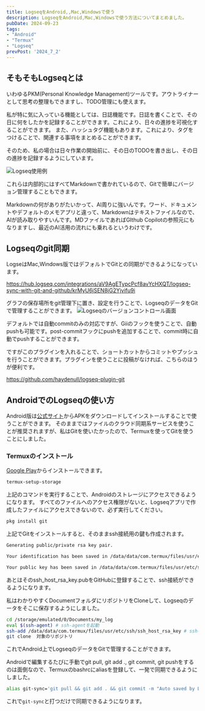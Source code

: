 ```yaml
---
title: LogseqをAndroid,,Mac,Windowsで使う
description: LogseqをAndroid,Mac,Windowsで使う方法についてまとめました。
pubDate: 2024-09-23
tags: 
- "Android"
- "Termux"
- "Logseq"
prevPost: '2024_7_2'
---
```


## そもそもLogseqとは
いわゆるPKM(Personal Knowledge Management)ツールです。アウトライナーとして思考の整理もできますし、TODO管理にも使えます。

私が特に気に入っている機能としては、日誌機能です。日誌を書くことで、その日に何をしたかを記録することができます。これにより、日々の進捗を可視化することができます。
また、ハッシュタグ機能もあります。これにより、タグをつけることで、関連する事項をまとめることができます。 

そのため、私の場合は日々作業の開始前に、その日のTODOを書き出し、その日の進捗を記録するようにしています。

![Logseq使用例](./images/image.png)


これらは内部的にはすべてMarkdownで書かれているので、Gitで簡単にバージョン管理することもできます。

Markdownの何がありがたいかって、AI周りに強いんです。ワード、ドキュメントやデフォルトのメモアプリと違って、Markdownはテキストファイルなので、AIが読み取りやすいんです。MDファイルであればGIthub Copilotの参照元にもなりますし、最近のAI活用の流れにも乗れるというわけです。

## Logseqのgit同期
LogseはMac,Windows版ではデフォルトでGitとの同期ができるようになっています。

https://hub.logseq.com/integrations/aV9AgETypcPcf8avYcHXQT/logseq-sync-with-git-and-github/krMyU6jSEN8jG2Yjvifu9i



グラフの保存場所をgit管理下に置き、設定を行うことで、LogseqのデータをGitで管理することができます。
![Logseqのバージョンコントロール画面](./images/image2.png)

デフォルトでは自動commitのみの対応ですが、Giiのフックを使うことで、自動pushも可能です。post-commitフックにpushを追加することで、commit時に自動でpushすることができます。

ですがこのプラグインを入れることで、ショートカットからコミットやプッシュを行うことができます。プラグインを使うことに投稿がなければ、こちらのほうが便利です。

https://github.com/haydenull/logseq-plugin-git

## AndroidでのLogseqの使い方
Android版は[公式サイト](https://logseq.com/)からAPKをダウンロードしてインストールすることで使うことができます。
そのままではファイルのクラウド同期系サービスを使うことが推奨されますが、私はGitを使いたかったので、Termuxを使ってGitを使うことにしました。

### Termuxのインストール
[Google Play](https://play.google.com/store/apps/details?id=com.termux)からインストールできます。

```bash
termux-setup-storage
```
上記のコマンドを実行することで、Androidのストレージにアクセスできるようになります。
すべてのファイルへのアクセス権限がないと、Logseqアプリで作成したファイルにアクセスできないので、必ず実行してください。

```bash
pkg install git
```
上記でGitをインストールすると、そのままssh接続用の鍵も作成されます。
```bash
Generating public/private rsa key pair.

Your identification has been saved in /data/data/com.termux/files/usr/etc/ssh/ssh_host_rsa_key

Your public key has been saved in /data/data/com.termux/files/usr/etc/ssh/ssh_host_rsa_key.pub
```

あとはそのssh_host_rsa_key.pubをGitHubに登録することで、ssh接続ができるようになります。

私はわかりやすくDocumentフォルダにリポジトリをCloneして、Logseqのデータをそこに保存するようにしました。

```bash
cd /storage/emulated/0/Documents/my_log
eval $(ssh-agent) # ssh-agentを起動
ssh-add /data/data/com.termux/files/usr/etc/ssh/ssh_host_rsa_key # ssh-agentに鍵を登録
git clone  対象のリポジトリ
```

これでAndroid上でLogseqのデータをGitで管理することができます。

Androidで編集するたびに手動でgit pull, git add ., git commit, git pushをするのは面倒なので、Termuxのbashrcにaliasを登録して、一発で同期できるようにしました。


```bash
alias git-sync='git pull && git add . && git commit -m "Auto saved by Logseq" && git push'
```

これで`git-sync`と打つだけで同期できるようになります。

